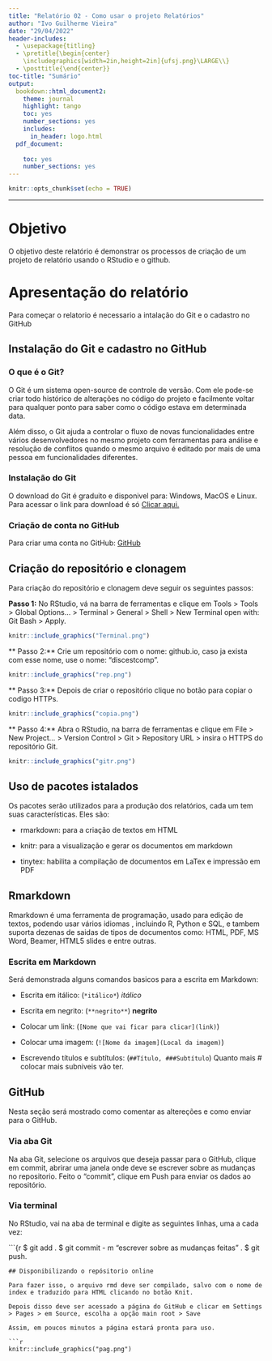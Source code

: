 ```yaml
---
title: "Relatório 02 - Como usar o projeto Relatórios"
author: "Ivo Guilherme Vieira"
date: "29/04/2022"
header-includes:
  - \usepackage{titling}
  - \pretitle{\begin{center}
    \includegraphics[width=2in,height=2in]{ufsj.png}\LARGE\\}
  - \posttitle{\end{center}}
toc-title: "Sumário"
output:
  bookdown::html_document2: 
    theme: journal
    highlight: tango
    toc: yes
    number_sections: yes
    includes:
      in_header: logo.html
  pdf_document:
    
    toc: yes
    number_sections: yes
---
```


```r
knitr::opts_chunk$set(echo = TRUE)
```
--- 

# Objetivo

O objetivo deste relatório é demonstrar os processos de criação de um projeto de relatório usando o RStudio e o github.

# Apresentação do relatório

Para começar o relatorio é necessario a intalação do Git e o cadastro no GitHub

## Instalação do Git e cadastro no GitHub

### O que é o Git?

O Git é um sistema open-source de controle de versão. Com ele pode-se criar todo histórico de alterações no código do projeto e facilmente voltar para qualquer ponto para saber como o código estava em determinada data.

Além disso, o Git ajuda a controlar o fluxo de novas funcionalidades entre vários desenvolvedores no mesmo projeto com ferramentas para análise e resolução de conflitos quando o mesmo arquivo é editado por mais de uma pessoa em funcionalidades diferentes.

### Instalação do Git

O download do Git é graduito e disponivel para: Windows, MacOS e Linux. Para acessar o link para download é só [Clicar aqui.](https://git-scm.com/downloads)

### Criação de conta no GitHub

Para criar uma conta no GitHub: [GitHub](https://github.com/signup?ref_cta=Sign+up&ref_loc=header+logged+out&ref_page=%2F&source=header-home)

## Criação do repositório e clonagem

Para criação do repositório e clonagem deve seguir os seguintes passos:

**Passo 1:** No RStudio, vá na barra de ferramentas e clique em Tools > Tools > Global Options… > Terminal > General > Shell > New Terminal open with: Git Bash > Apply.

```r
knitr::include_graphics("Terminal.png")
```

** Passo 2:** Crie um repositório com o nome: github.io, caso ja exista com esse nome, use o nome: “discestcomp”.

```r
knitr::include_graphics("rep.png")
```

** Passo 3:** Depois de criar o repositório clique no botão para copiar o codigo HTTPs.

```r
knitr::include_graphics("copia.png")
```

** Passo 4:** Abra o RStudio, na barra de ferramentas e clique em File > New Project… > Version Control > Git > Repository URL > insira o HTTPS do repositório Git.

```r
knitr::include_graphics("gitr.png")
```


## Uso de pacotes istalados

Os pacotes serão utilizados para a produção dos relatórios, cada um tem suas características. Eles são:

* rmarkdown: para a criação de textos em HTML

* knitr: para a visualização e gerar os documentos em markdown

* tinytex: habilita a compilação de documentos em LaTex e impressão em PDF


## Rmarkdown

Rmarkdown é uma ferramenta de programação, usado para edição de textos, podendo usar vários idiomas , incluindo R, Python e SQL, e tambem suporta dezenas de saidas de tipos de documentos como:  HTML, PDF, MS Word, Beamer, HTML5 slides e entre outras.

### Escrita em Markdown

Será demonstrada alguns comandos basicos para a escrita em Markdown:

* Escrita em itálico: (`*itálico*`) *itálico*

* Escrita em negrito: (`**negrito**`) **negrito**

* Colocar um link: (`[Nome que vai ficar para clicar](link)`)

* Colocar uma imagem: (`![Nome da imagem](Local da imagem)`)

* Escrevendo títulos e subtítulos: (`##Título, ###Subtítulo`) Quanto mais # colocar mais subniveis vão ter.

## GitHub

Nesta seção será mostrado como comentar as altereções e como enviar para o GitHub.

### Via aba Git

Na aba Git, selecione os arquivos que deseja passar para o GitHub, clique em commit, abrirar uma janela onde deve se escrever sobre as mudanças no repositorio. Feito o “commit”, clique em Push para enviar os dados ao repositório.

### Via terminal

No RStudio, vai na aba de terminal e digite as seguintes linhas, uma a cada vez:

```{r
$ git add .
$ git commit - m "escrever sobre as mudanças feitas" . 
$ git push.

```
## Disponibilizando o repósitorio online

Para fazer isso, o arquivo rmd deve ser compilado, salvo com o nome de index e traduzido para HTML clicando no botão Knit.

Depois disso deve ser acessado a página do GitHub e clicar em Settings > Pages > em Source, escolha a opção main root > Save

Assim, em poucos minutos a página estará pronta para uso.

```r
knitr::include_graphics("pag.png")

```

